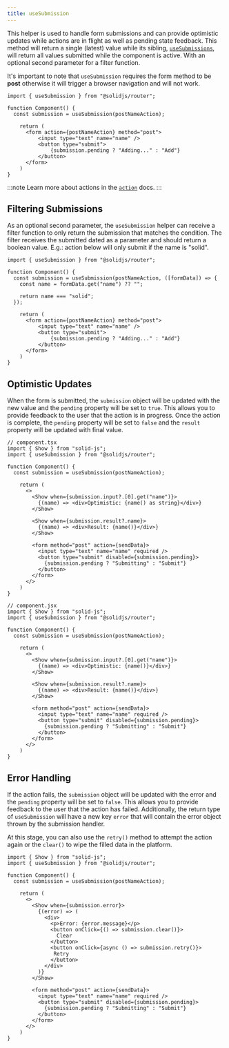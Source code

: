 ```yaml
---
title: useSubmission
---
```


This helper is used to handle form submissions and can provide optimistic updates while actions are in flight as well as pending state feedback.
This method will return a single (latest) value while its sibling, [`useSubmissions`](/solid-router/reference/data-apis/use-submissions), will return all values submitted while the component is active. With an optional second parameter for a filter function.

It's important to note that `useSubmission` requires the form method to be **post** otherwise it will trigger a browser navigation and will not work.

```tsx title="component.tsx" {4,8}
import { useSubmission } from "@solidjs/router";

function Component() {
  const submission = useSubmission(postNameAction);

    return (
      <form action={postNameAction} method="post">
          <input type="text" name="name" />
          <button type="submit">
              {submission.pending ? "Adding..." : "Add"}
          </button>
      </form>
    )
}
```

:::note
Learn more about actions in the [`action`](/solid-router/reference/data-apis/action) docs.
:::

## Filtering Submissions

As an optional second parameter, the `useSubmission` helper can receive a filter function to only return the submission that matches the condition.
The filter receives the submitted dated as a parameter and should return a boolean value.
E.g.: action below will only submit if the name is "solid".

```tsx title="component.tsx" {4-8}
import { useSubmission } from "@solidjs/router";

function Component() {
  const submission = useSubmission(postNameAction, ([formData]) => {
    const name = formData.get("name") ?? "";

    return name === "solid";
  });

    return (
      <form action={postNameAction} method="post">
          <input type="text" name="name" />
          <button type="submit">
              {submission.pending ? "Adding..." : "Add"}
          </button>
      </form>
    )
}
```

## Optimistic Updates

When the form is submitted, the `submission` object will be updated with the new value and the `pending` property will be set to `true`.
This allows you to provide feedback to the user that the action is in progress.
Once the action is complete, the `pending` property will be set to `false` and the `result` property will be updated with final value.

```tsx tab title="TypeScript" {6,10-12}
// component.tsx
import { Show } from "solid-js";
import { useSubmission } from "@solidjs/router";

function Component() {
  const submission = useSubmission(postNameAction);

    return (
      <>
        <Show when={submission.input?.[0].get("name")}>
          {(name) => <div>Optimistic: {name() as string}</div>}
        </Show>

        <Show when={submission.result?.name}>
          {(name) => <div>Result: {name()}</div>}
        </Show>

        <form method="post" action={sendData}>
          <input type="text" name="name" required />
          <button type="submit" disabled={submission.pending}>
            {submission.pending ? "Submitting" : "Submit"}
          </button>
        </form>
      </>
    )
}
```

```tsx tab title="JavaScript" {6,10-12}
// component.jsx
import { Show } from "solid-js";
import { useSubmission } from "@solidjs/router";

function Component() {
  const submission = useSubmission(postNameAction);

    return (
      <>
        <Show when={submission.input?.[0].get("name")}>
          {(name) => <div>Optimistic: {name()}</div>}
        </Show>

        <Show when={submission.result?.name}>
          {(name) => <div>Result: {name()}</div>}
        </Show>

        <form method="post" action={sendData}>
          <input type="text" name="name" required />
          <button type="submit" disabled={submission.pending}>
            {submission.pending ? "Submitting" : "Submit"}
          </button>
        </form>
      </>
    )
}
```

## Error Handling

If the action fails, the `submission` object will be updated with the error and the `pending` property will be set to `false`.
This allows you to provide feedback to the user that the action has failed. Additionally, the return type of `useSubmission` will have a new key `error` that will contain the error object thrown by the submission handler.

At this stage, you can also use the `retry()` method to attempt the action again or the `clear()` to wipe the filled data in the platform.

```tsx title="component.tsx" {12-18}
import { Show } from "solid-js";
import { useSubmission } from "@solidjs/router";

function Component() {
  const submission = useSubmission(postNameAction);

    return (
      <>
        <Show when={submission.error}>
          {(error) => (
            <div>
              <p>Error: {error.message}</p>
              <button onClick={() => submission.clear()}>
                Clear
              </button>
              <button onClick={async () => submission.retry()}>
               Retry
              </button>
            </div>
          )}
        </Show>

        <form method="post" action={sendData}>
          <input type="text" name="name" required />
          <button type="submit" disabled={submission.pending}>
            {submission.pending ? "Submitting" : "Submit"}
          </button>
        </form>
      </>
    )
}
```
